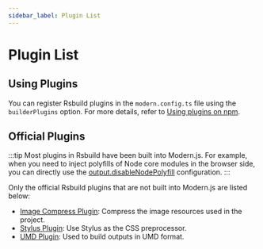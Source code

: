 ```yaml
---
sidebar_label: Plugin List
---
```


# Plugin List

## Using Plugins

You can register Rsbuild plugins in the `modern.config.ts` file using the `builderPlugins` option. For more details, refer to [Using plugins on npm](/configure/app/builder-plugins/index.html#using-plugins-on-npm).

## Official Plugins

:::tip
Most plugins in Rsbuild have been built into Modern.js. For example, when you need to inject polyfills of Node core modules in the browser side, you can directly use the [output.disableNodePolyfill](/configure/app/output/disable-node-polyfill.html) configuration.
:::

Only the official Rsbuild plugins that are not built into Modern.js are listed below:

- [Image Compress Plugin](https://rsbuild.dev/plugins/list/plugin-image-compress): Compress the image resources used in the project.
- [Stylus Plugin](https://rsbuild.dev/plugins/list/plugin-stylus): Use Stylus as the CSS preprocessor.
- [UMD Plugin](https://rsbuild.dev/plugins/list/plugin-umd): Used to build outputs in UMD format.
